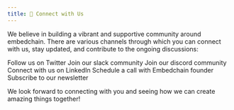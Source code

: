 ```yaml
---
title: 🤝 Connect with Us
---
```


We believe in building a vibrant and supportive community around embedchain. There are various channels through which you can connect with us, stay updated, and contribute to the ongoing discussions:

<CardGroup cols={3}>
  <Card title="Twitter" icon="twitter" href="https://twitter.com/embedchain">
    Follow us on Twitter
  </Card>
  <Card title="Slack" icon="slack" href="https://join.slack.com/t/embedchain/shared_invite/zt-22uwz3c46-Zg7cIh5rOBteT_xe1jwLDw" color="#4A154B">
    Join our slack community
  </Card>
  <Card title="Discord" icon="discord" href="https://discord.gg/6PzXDgEjG5" color="#7289DA">
    Join our discord community
  </Card>
  <Card title="LinkedIn" icon="linkedin" href="https://www.linkedin.com/company/embedchain/">
  Connect with us on LinkedIn
  </Card>
  <Card title="Schedule a call" icon="calendar" href="https://cal.com/taranjeetio/ec">
  Schedule a call with Embedchain founder
  </Card>
  <Card title="Newsletter" icon="message" href="https://embedchain.substack.com/">
  Subscribe to our newsletter
  </Card>
</CardGroup>

We look forward to connecting with you and seeing how we can create amazing things together!
